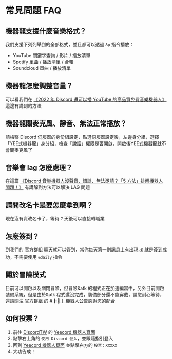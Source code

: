 # 常見問題 FAQ


## 機器龍支援什麼音樂格式？

我們支援下列列舉到的全部格式，並且都可以透過 `&p` 指令播放：

- YouTube 關鍵字查詢 / 影片 / 播放清單
- Spotify 單曲 / 播放清單 / 合輯
- Soundcloud 單曲 / 播放清單

## 機器龍怎麼調整音量？

可以看我們在 [《2022 年 Discord 還可以播 YouTube 的高品質免費音樂機器人》](/blog/how-to-invite-bot/#同場加映如何調整音量) 這邊有講到的方法

## 機器龍關麥克風、靜音、無法正常播放？

請檢察 Discord 伺服器的身份組設定，點選伺服器設定後，左邊身分組，選擇「YEE式機器龍」身分組，檢查「說話」權限是否開啟，開啟後YEE式機器龍就不會關麥克風了

## 音樂會 lag 怎麼處理？

在這篇 [《Discord 音樂機器人沒聲音、錯誤、無法邀請？「5 方法」排解機器人問題！》](/blog/discord-bot-troubleshooting/) 有講解到方法可以解決 LAG 問題

## 請問改名卡是要怎麼拿到啊？

現在沒有賣改名卡了，等待 `7` 天後可以直接轉職業

## 怎麼簽到？

到我們的 [官方群組](https://discord.gg/yeecord) 聊天就可以簽到，當你每天第一則訊息上有出現 `💰` 就是簽到成功，不需要使用 `&daily` 指令

## 關於冒險模式

目前可以開啟以及關閉冒險，但冒險&atk 的程式正在加速編寫中，另外目前開啟裝備系統，但是由於&atk 程式還沒完成，裝備部分還不能穿戴，請您耐心等待，還請關注 [官方群組](https://discord.gg/yeecord) 的 [#┣📢┃ 機器人公告](https://discord.com/channels/600363644991176822/738958522271924285)感謝您的配合

## 如何投票？

1. 前往 [DiscordTW](https://yeecord.com/dst) 的 [Yeecord 機器人頁面](https://yeecord.com/dst)
2. 點擊右上角的 `使用 Discord 登入`，並跟隨指引登入
3. 回到 [Yeecord 機器人頁面](https://yeecord.com/dst) 並點擊右方的 `投票：XXXXX`
4. 大功告成！

<Adsense />
